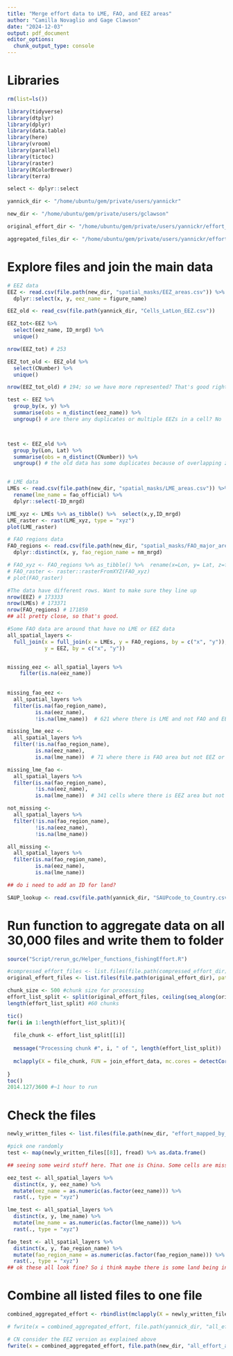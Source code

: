 ```yaml
---
title: "Merge effort data to LME, FAO, and EEZ areas"
author: "Camilla Novaglio and Gage Clawson"
date: "2024-12-03"
output: pdf_document
editor_options: 
  chunk_output_type: console
---
```



# Libraries

```r

rm(list=ls())

library(tidyverse)
library(dtplyr)
library(dplyr)
library(data.table)
library(here)
library(vroom)
library(parallel)
library(tictoc)
library(raster)
library(RColorBrewer)
library(terra)

select <- dplyr::select

yannick_dir <- "/home/ubuntu/gem/private/users/yannickr"

new_dir <- "/home/ubuntu/gem/private/users/gclawson"

original_effort_dir <- "/home/ubuntu/gem/private/users/yannickr/effort_mapped_bycountry"

aggregated_files_dir <- "/home/ubuntu/gem/private/users/yannickr/effort_mapped_by_country_aggregated/"

```

# Explore files and join the main data

```r
# EEZ data
EEZ <- read.csv(file.path(new_dir, "spatial_masks/EEZ_areas.csv")) %>%
  dplyr::select(x, y, eez_name = figure_name)

EEZ_old <- read_csv(file.path(yannick_dir, "Cells_LatLon_EEZ.csv"))

EEZ_tot<-EEZ %>% 
  select(eez_name, ID_mrgd) %>% 
  unique()

nrow(EEZ_tot) # 253

EEZ_tot_old <- EEZ_old %>% 
  select(CNumber) %>% 
  unique()

nrow(EEZ_tot_old) # 194; so we have more represented? That's good right? 

test <- EEZ %>%
  group_by(x, y) %>%
  summarise(obs = n_distinct(eez_name)) %>%
  ungroup() # are there any duplicates or multiple EEZs in a cell? No



test <- EEZ_old %>%
  group_by(Lon, Lat) %>%
  summarise(obs = n_distinct(CNumber)) %>%
  ungroup() # the old data has some duplicates because of overlapping zones... we have just taken the administrative region for these overlapping claims that is listed in the source shape file. 


# LME data
LMEs <- read.csv(file.path(new_dir, "spatial_masks/LME_areas.csv")) %>%
  rename(lme_name = fao_official) %>%
  dplyr::select(-ID_mrgd)

LME_xyz <- LMEs %>% as_tibble() %>%  select(x,y,ID_mrgd) 
LME_raster <- rast(LME_xyz, type = "xyz")
plot(LME_raster) 

# FAO regions data
FAO_regions <- read.csv(file.path(new_dir, "spatial_masks/FAO_major_areas.csv")) %>%
  dplyr::distinct(x, y, fao_region_name = nm_mrgd)

# FAO_xyz <- FAO_regions %>% as_tibble() %>%  rename(x=Lon, y= Lat, z=fao_area) %>%  select(x,y,z) 
# FAO_raster <- raster::rasterFromXYZ(FAO_xyz)
# plot(FAO_raster) 

#The data have different rows. Want to make sure they line up
nrow(EEZ) # 173333
nrow(LMEs) # 173371
nrow(FAO_regions) # 171859
## all pretty close, so that's good. 

#Some FAO data are around that have no LME or EEZ data
all_spatial_layers <- 
  full_join(x = full_join(x = LMEs, y = FAO_regions, by = c("x", "y")), 
            y = EEZ, by = c("x", "y"))


missing_eez <- all_spatial_layers %>%
    filter(is.na(eez_name)) 
  
  
missing_fao_eez <- 
  all_spatial_layers %>% 
  filter(is.na(fao_region_name), 
         is.na(eez_name), 
         !is.na(lme_name))  # 621 where there is LME and not FAO and EEZ

missing_lme_eez <- 
  all_spatial_layers %>% 
  filter(!is.na(fao_region_name), 
         is.na(eez_name), 
         is.na(lme_name))  # 71 where there is FAO area but not EEZ or LME

missing_lme_fao <- 
  all_spatial_layers %>% 
  filter(is.na(fao_region_name), 
         !is.na(eez_name), 
         is.na(lme_name))  # 341 cells where there is EEZ area but not FAO or LME - These are almost all arctic areas or black sea; does the EEZ file have black sea areas? Do we even want these?  

not_missing <- 
  all_spatial_layers %>% 
  filter(!is.na(fao_region_name), 
         !is.na(eez_name), 
         !is.na(lme_name)) 

all_missing <- 
  all_spatial_layers %>% 
  filter(is.na(fao_region_name), 
         is.na(eez_name), 
         is.na(lme_name)) 

## do i need to add an ID for land? 

SAUP_lookup <- read.csv(file.path(yannick_dir, "SAUPcode_to_Country.csv"))

```

# Run function to aggregate data on all 30,000 files and write them to folder

```r

source("Script/rerun_gc/Helper_functions_fishingEffort.R")

#compressed_effort_files <- list.files(file.path(compressed_effort_dir), full.names = TRUE)
original_effort_files <- list.files(file.path(original_effort_dir), pattern = ".csv")

chunk_size <- 500 #chunk size for processing
effort_list_split <- split(original_effort_files, ceiling(seq_along(original_effort_files)/chunk_size))
length(effort_list_split) #60 chunks

tic()
for(i in 1:length(effort_list_split)){
  
  file_chunk <- effort_list_split[[i]]
  
  message("Processing chunk #", i, " of ", length(effort_list_split))
  
  mclapply(X = file_chunk, FUN = join_effort_data, mc.cores = detectCores() - 1)
  
}
toc()
2014.127/3600 #~1 hour to run

```

# Check the files

```r

newly_written_files <- list.files(file.path(new_dir, "effort_mapped_by_country_aggregated_EEZ"), full.names = TRUE)

#pick one randomly 
test <- map(newly_written_files[[8]], fread) %>% as.data.frame()

## seeing some weird stuff here. That one is China. Some cells are missing EEZ, LME, and FAO region? Which doesn't make sense. Is the fishing effort allocated to land cells sometimes, by accident? 

eez_test <- all_spatial_layers %>%
  distinct(x, y, eez_name) %>% 
  mutate(eez_name = as.numeric(as.factor(eez_name))) %>%
  rast(., type = "xyz")

lme_test <- all_spatial_layers %>%
  distinct(x, y, lme_name) %>% 
  mutate(lme_name = as.numeric(as.factor(lme_name))) %>%
  rast(., type = "xyz")

fao_test <- all_spatial_layers %>%
  distinct(x, y, fao_region_name) %>% 
  mutate(fao_region_name = as.numeric(as.factor(fao_region_name))) %>%
  rast(., type = "xyz")
## ok these all look fine? So i think maybe there is some land being included in the effort data. There's nothing i can do about this. 

```

# Combine all listed files to one file

```r

combined_aggregated_effort <- rbindlist(mclapply(X = newly_written_files, FUN = fread, mc.cores = 32))

# fwrite(x = combined_aggregated_effort, file.path(yannick_dir, "all_effort_aggregated.csv"))

# CN consider the EEZ version as explained above
fwrite(x = combined_aggregated_effort, file.path(new_dir, "all_effort_aggregated_EEZ.csv"))

```

